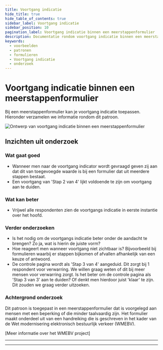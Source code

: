 ```yaml
---
title: Voortgang indicatie
hide_title: true
hide_table_of_contents: true
sidebar_label: Voortgang indicatie
sidebar_position: 10
pagination_label: Voortgang indicatie binnen een meerstappenformulier
description: Documentatie rondom voortgang indicatie binnen een meerstappenformulier
keywords:
  - voorbeelden
  - patronen
  - formulieren
  - Voortgang indicatie
  - onderzoek
---
```



# Voortgang indicatie binnen een meerstappenformulier

Bij een meerstappenformulier kan je voortgang indicatie toepassen. Hieronder verzamelen we informatie rondom dit patroon.

![Ontwerp van voortgang indicatie binnen een meerstappenformulier](https://raw.githubusercontent.com/nl-design-system/documentatie/assets/voorbeeld_formulier_voortgang.png)

## Inzichten uit onderzoek

### Wat gaat goed

- Wanneer men naar de voortgang indicator wordt gevraagd geven zij aan dat dit van toegevoegde waarde is bij een formulier dat uit meerdere stappen bestaat.
- Een voortgang van 'Stap 2 van 4' lijkt voldoende te zijn om voortgang aan te duiden.

### Wat kan beter

- Vrijwel alle respondenten zien de voortgangs indicatie in eerste instantie over het hoofd.

### Verder onderzoeken

- Is het nodig om de voortgangs indicatie beter onder de aandacht te brengen? Zo ja, wat is hierin de juiste vorm?
- Hoe reageert men wanneer voortgang niet zichtbaar is? Bijvoorbeeld bij formulieren waarbij er stappen bijkomen of afvallen afhankelijk van een keuze of antwoord.
- De controle pagina wordt als 'Stap 3 van 4' aangeduid. Dit zorgt bij 1 respondent voor verwarring. We willen graag weten of dit bij meer mensen voor verwarring zorgt. Is het beter om de controle pagina als 'Stap 3 van 3' aan te duiden? Of denkt men hierdoor juist 'klaar' te zijn. Dit zouden we graag verder uitzoeken.

<VideoPlayer videoId="foJdcTRviJM" />

### Achtergrond onderzoek

Dit patroon is toegepast in een meerstappenformulier dat is voorgelegd aan mensen met een beperking of die minder taalvaardig zijn. Het formulier maakt onderdeel uit van een handreiking die is geschreven in het kader van de Wet modernisering elektronisch bestuurlijk verkeer (WMEBV).

[Meer informatie over het WMEBV project]

---

<ResearchInfo />

---

<PatternFooterInfo />
